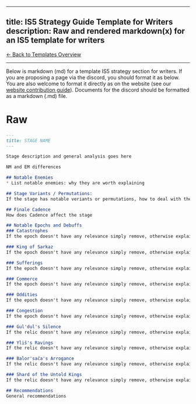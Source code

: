
---
title: IS5 Strategy Guide Template for Writers
description: Raw and rendered markdown(x) for an IS5 template for writers
---

<div class="back-button-container">
  <a href="/templates/overview/" class="back-button">
    <span class="back-arrow">←</span>
    <span class="back-text">Back to Templates Overview</span>
  </a>
</div>

---


Below is markdown (md) for a template IS5 strategy section for writers. If you are proposing a page via the discord, you should format it as below.
You are also welcome to format it directly as on the website (see our <a href="/contribute/" target="_blank" rel="noopener noreferrer">website contribution guide</a>).
Documents for the discord should be formatted as a markdown (.md) file.


# Raw

```md
---
title: STAGE NAME
---

Stage description and general analysis goes here

NM and EM differences

## Notable Enemies
* List notable enemies: why they are worth explaining

## Stage Variants / Permutations:
If the stage has notable veriants or permutations, how to deal with them

## Finale Cadence
How does Cadence affect the stage

## Notable Epochs and Debuffs
### Catastrophes
If the epoch doesn't have any relevance simply remove, otherwise explain how it affects particularly this stage over others.

### King of Sarkaz
If the epoch doesn't have any relevance simply remove, otherwise explain how it affects particularly this stage over others.

### Sufferings
If the epoch doesn't have any relevance simply remove, otherwise explain how it affects particularly this stage over others.

### Commerce
If the epoch doesn't have any relevance simply remove, otherwise explain how it affects particularly this stage over others.

### Oddities
If the epoch doesn't have any relevance simply remove, otherwise explain how it affects particularly this stage over others.

### Congestion
If the epoch doesn't have any relevance simply remove, otherwise explain how it affects particularly this stage over others.

### Gul'dul's Silence
If the relic doesn't have any relevance simply remove, otherwise explain how it affects particularly this stage over others.

### Yliš's Ravings
If the relic doesn't have any relevance simply remove, otherwise explain how it affects particularly this stage over others.

### Balor'sača's Arrogance
If the relic doesn't have any relevance simply remove, otherwise explain how it affects particularly this stage over others.

### Shard of the Untold Kings
If the relic doesn't have any relevance simply remove, otherwise explain how it affects particularly this stage over others.

## Recommendations
General recommendations
```


